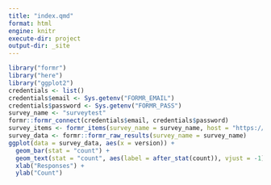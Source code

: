 ```yaml
---
title: "index.qmd"
format: html
engine: knitr
execute-dir: project
output-dir: _site
---
```


```r
library("formr")
library("here")
library("ggplot2")
credentials <- list()
credentials$email <- Sys.getenv("FORMR_EMAIL")
credentials$password <- Sys.getenv("FORMR_PASS")
survey_name <- "surveytest"
formr::formr_connect(credentials$email, credentials$password)
survey_items <- formr_items(survey_name = survey_name, host = "https://formr.org")
survey_data <- formr::formr_raw_results(survey_name = survey_name)
ggplot(data = survey_data, aes(x = version)) +
  geom_bar(stat = "count") +
  geom_text(stat = "count", aes(label = after_stat(count)), vjust = -1) +
  xlab("Responses") +
  ylab("Count")
```
